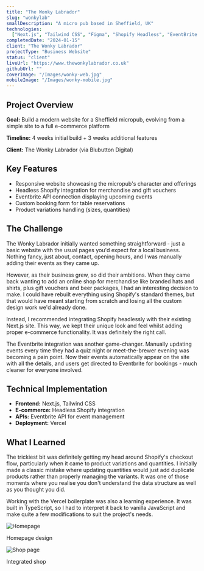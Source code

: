 ```yaml
---
title: "The Wonky Labrador"
slug: "wonkylab"
smallDescription: "A micro pub based in Sheffield, UK"
technologies:
  ["Next.js", "Tailwind CSS", "Figma", "Shopify Headless", "EventBrite API"]
completedDate: "2024-01-15"
client: "The Wonky Labrador"
projectType: "Business Website"
status: "client"
liveUrl: "https://www.thewonkylabrador.co.uk"
githubUrl: ""
coverImage: "/Images/wonky-web.jpg"
mobileImage: "/Images/wonky-mobile.jpg"
---
```


## Project Overview

**Goal:** Build a modern website for a Sheffield micropub, evolving from a simple site to a full e-commerce platform

**Timeline:** 4 weeks initial build + 3 weeks additional features

**Client:** The Wonky Labrador (via Blubutton Digital)

## Key Features

- Responsive website showcasing the micropub's character and offerings
- Headless Shopify integration for merchandise and gift vouchers
- Eventbrite API connection displaying upcoming events
- Custom booking form for table reservations
- Product variations handling (sizes, quantities)

## The Challenge

The Wonky Labrador initially wanted something straightforward - just a basic website with the usual pages you'd expect for a local business. Nothing fancy, just about, contact, opening hours, and I was manually adding their events as they came up.

However, as their business grew, so did their ambitions. When they came back wanting to add an online shop for merchandise like branded hats and shirts, plus gift vouchers and beer packages, I had an interesting decision to make. I could have rebuilt everything using Shopify's standard themes, but that would have meant starting from scratch and losing all the custom design work we'd already done.

Instead, I recommended integrating Shopify headlessly with their existing Next.js site. This way, we kept their unique look and feel whilst adding proper e-commerce functionality. It was definitely the right call.

The Eventbrite integration was another game-changer. Manually updating events every time they had a quiz night or meet-the-brewer evening was becoming a pain point. Now their events automatically appear on the site with all the details, and users get directed to Eventbrite for bookings - much cleaner for everyone involved.

## Technical Implementation

- **Frontend:** Next.js, Tailwind CSS
- **E-commerce:** Headless Shopify integration
- **APIs:** Eventbrite API for event management
- **Deployment:** Vercel

## What I Learned

The trickiest bit was definitely getting my head around Shopify's checkout flow, particularly when it came to product variations and quantities. I initially made a classic mistake where updating quantities would just add duplicate products rather than properly managing the variants. It was one of those moments where you realise you don't understand the data structure as well as you thought you did.

Working with the Vercel boilerplate was also a learning experience. It was built in TypeScript, so I had to interpret it back to vanilla JavaScript and make quite a few modifications to suit the project's needs.

<div className="grid grid-cols-1 md:grid-cols-2 gap-4 my-8">
  <div className="text-center">
    <img src="/Images/wonky-web.jpg" alt="Homepage" className="w-full rounded-lg" />
    <p className="text-sm text-gray-600 mt-2">Homepage design</p>
  </div>
  <div className="text-center">
    <img src="/Images/wonky-web.jpg" alt="Shop page" className="w-full rounded-lg" />
    <p className="text-sm text-gray-600 mt-2">Integrated shop</p>
  </div>
</div>
